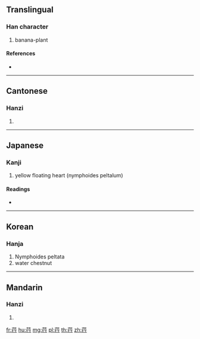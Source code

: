 {{character info/new}}
==Translingual==

===Han character===
{{Han char|rn=140|rad=艸|as=06|sn=12|four=44221|canj=THON}}

# banana-plant

====References====
* {{Han ref|kx=1030.140|dkj=30942|dj=1489.110|hdz=53206.100|uh=8347|ud=33607|bh=D3AE|bd=54190}}

----

==Cantonese==

===Hanzi===
{{yue-hanzi|jyut=|y=hang6}}

# {{defn|lang=yue|sort=艸06}}

----

==Japanese==

===Kanji===
{{ja-kanji|grade=|rs=艸06}}

# yellow floating heart (nymphoides peltalum)

====Readings====
* {{ja-readings|on=[[こう]] (kō), [[ぎょう]] (gyō)|kun=[[はなじゆんさい]] (hanajiyunsai)|nanori=}}

----

==Korean==

===Hanja===
{{ko-hanja|hangeul=행|eumhun=|rv=haeng|mr=haeng|y=hayng}}

# Nymphoides peltata
# water chestnut

----

==Mandarin==

===Hanzi===
{{cmn-hanzi|pin=[[xìng]] ([[xing4]])|wg=hsing<sup>4</sup>}}

# {{defn|lang=cmn|sort=艸06}}

[[fr:荇]]
[[hu:荇]]
[[mg:荇]]
[[pl:荇]]
[[th:荇]]
[[zh:荇]]